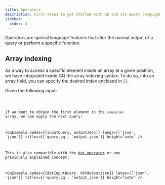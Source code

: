 ```yaml
---
title: Operators
description: First steps to get started with GQ and its query language
sidebar:
  order: 4
---
```



Operators are special language features that alter the normal output of a query or perform a specific function.

## Array indexing

As a way to access a specific element inside an array at a given position, we have integrated inside GQ the array
indexing syntax. To do so, into an array field, you can specify the desired index enclosed in `[]`.

Given the following input:

<Code code={inputJson} lang="json" title="input.json" />

If we want to obtain the first element in the `companies` array, we can apply the next query:

<GqExample codes={[inputQuery, outputJson]} langs={['json', 'json']} titles={['query.gq', 'output.json']} height="auto" />

This is also compatible with the [dot operator](/docs/concepts/fields/#dot-operator) or any previously explained concept:

<GqExample codes={[dotInputQuery, dotOutputJson]} langs={['json', 'json']} titles={['query.gq', 'output.json']} height="auto" />
